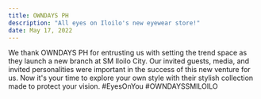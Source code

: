 ```yaml
---
title: OWNDAYS PH
description: "All eyes on Iloilo's new eyewear store!"
date: May 17, 2022
---
```


We thank OWNDAYS PH for entrusting us with setting the trend space as they launch a new branch at SM Iloilo City. Our invited guests, media, and invited personalities were important in the success of this new venture for us. 
Now it's your time to explore your own style with their stylish collection made to protect your vision. 
#EyesOnYou 
#OWNDAYSSMILOILO
